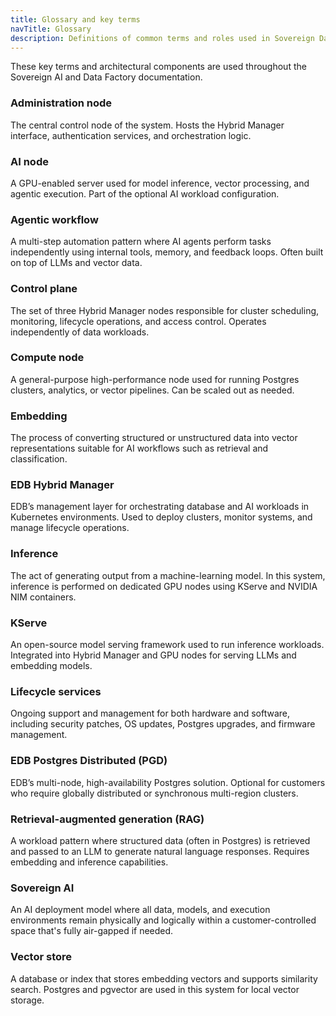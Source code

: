```yaml
---
title: Glossary and key terms
navTitle: Glossary
description: Definitions of common terms and roles used in Sovereign Data and AI Factory.
---
```



These key terms and architectural components are used throughout the Sovereign AI and Data Factory documentation.

### Administration node

The central control node of the system. Hosts the Hybrid Manager interface, authentication services, and orchestration logic.

### AI node

A GPU-enabled server used for model inference, vector processing, and agentic execution. Part of the optional AI workload configuration.

### Agentic workflow

A multi-step automation pattern where AI agents perform tasks independently using internal tools, memory, and feedback loops. Often built on top of LLMs and vector data.

### Control plane

The set of three Hybrid Manager nodes responsible for cluster scheduling, monitoring, lifecycle operations, and access control. Operates independently of data workloads.

### Compute node

A general-purpose high-performance node used for running Postgres clusters, analytics, or vector pipelines. Can be scaled out as needed.

### Embedding

The process of converting structured or unstructured data into vector representations suitable for AI workflows such as retrieval and classification.

### EDB Hybrid Manager

EDB’s management layer for orchestrating database and AI workloads in Kubernetes environments. Used to deploy clusters, monitor systems, and manage lifecycle operations.

### Inference

The act of generating output from a machine-learning model. In this system, inference is performed on dedicated GPU nodes using KServe and NVIDIA NIM containers.

### KServe

An open-source model serving framework used to run inference workloads. Integrated into Hybrid Manager and GPU nodes for serving LLMs and embedding models.

### Lifecycle services

Ongoing support and management for both hardware and software, including security patches, OS updates, Postgres upgrades, and firmware management.

### EDB Postgres Distributed (PGD)

EDB’s multi-node, high-availability Postgres solution. Optional for customers who require globally distributed or synchronous multi-region clusters.

### Retrieval-augmented generation (RAG)

A workload pattern where structured data (often in Postgres) is retrieved and passed to an LLM to generate natural language responses. Requires embedding and inference capabilities.

### Sovereign AI

An AI deployment model where all data, models, and execution environments remain physically and logically within a customer-controlled space that's fully air-gapped if needed.

### Vector store

A database or index that stores embedding vectors and supports similarity search. Postgres and pgvector are used in this system for local vector storage.
